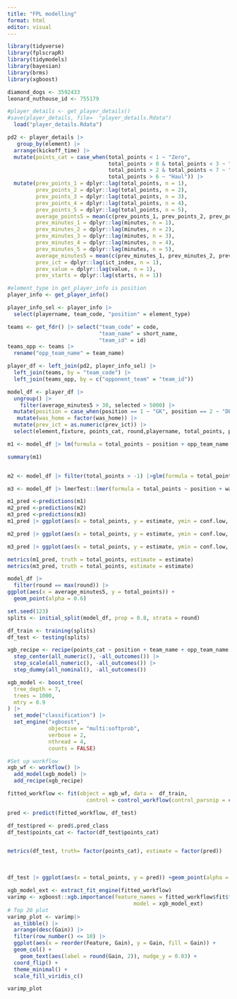 ```yaml
---
title: "FPL modelling"
format: html
editor: visual
---
```


```r
library(tidyverse)
library(fplscrapR)
library(tidymodels)
library(bayesian)
library(brms)
library(xgboost)
```

```r
diamond_dogs <- 3592433
leonard_nuthouse_id <- 755179

```

```r
#player_details <- get_player_details()
#save(player_details, file=  "player_details.Rdata")
  load("player_details.Rdata")
```

```r
pd2 <- player_details |>
   group_by(element) |>
  arrange(kickoff_time) |>
  mutate(points_cat = case_when(total_points < 1 ~ "Zero",
                                total_points > 0 & total_points < 3 ~ "Blank",
                                total_points > 2 & total_points < 7 ~ "Return",
                                total_points > 6 ~ "Haul")) |>
  mutate(prev_points_1 = dplyr::lag(total_points, n = 1),
         prev_points_2 = dplyr::lag(total_points, n = 2),
         prev_points_3 = dplyr::lag(total_points, n = 3),
         prev_points_4 = dplyr::lag(total_points, n = 4),
         prev_points_5 = dplyr::lag(total_points, n = 5),
         average_points5 = mean(c(prev_points_1, prev_points_2, prev_points_3, prev_points_4, prev_points_5), na.rm = TRUE),
         prev_minutes_1 = dplyr::lag(minutes, n = 1),
         prev_minutes_2 = dplyr::lag(minutes, n = 2),
         prev_minutes_3 = dplyr::lag(minutes, n = 3),
         prev_minutes_4 = dplyr::lag(minutes, n = 4),
         prev_minutes_5 = dplyr::lag(minutes, n = 5),
         average_minutes5 = mean(c(prev_minutes_1, prev_minutes_2, prev_minutes_3, prev_minutes_4, prev_minutes_5), na.rm = TRUE),
         prev_ict = dplyr::lag(ict_index, n = 1),
         prev_value = dplyr::lag(value, n = 1),
         prev_starts = dplyr::lag(starts, n = 1))
```

```r
#element_type in get_player_info is position
player_info <- get_player_info()

player_info_sel <- player_info |>
  select(playername, team_code, "position" = element_type)


```

```r
teams <- get_fdr() |> select("team_code" = code,
                             "team_name" = short_name,
                             "team_id" = id)
teams_opp <- teams |>
  rename("opp_team_name" = team_name)
```

```r
player_df <- left_join(pd2, player_info_sel) |> 
  left_join(teams, by = "team_code") |>
  left_join(teams_opp, by = c("opponent_team" = "team_id")) 

model_df <- player_df |>
  ungroup() |>
    filter(average_minutes5 > 30, selected > 5000) |>
  mutate(position = case_when(position == 1 ~ "GK", position == 2 ~ "DEF", position == 3 ~ "MID", position == 4 ~ "FWD")) |>
   mutate(was_home = factor(was_home)) |>
  mutate(prev_ict = as.numeric(prev_ict)) |>
  select(element,fixture, points_cat, round,playername, total_points, position, team_name, opp_team_name, was_home,  starts_with("prev"), starts_with("average")) 

```

```r
m1 <- model_df |> lm(formula = total_points ~ position + opp_team_name + was_home + prev_ict +prev_value + prev_starts+ prev_points_1 + prev_minutes_1 + prev_points_2 + prev_minutes_2 + average_points5 + average_minutes5)

summary(m1)


m2 <- model_df |> filter(total_points > -1) |>glm(formula = total_points ~ position + opp_team_name + was_home + prev_ict +prev_value + prev_starts+ prev_points_1 + prev_minutes_1 + prev_points_2 + prev_minutes_2 + average_points5 + average_minutes5, family = "poisson")

m3 <- model_df |> lmerTest::lmer(formula = total_points ~ position + was_home + prev_ict +prev_value + prev_starts+ prev_points_1 + prev_minutes_1 + prev_points_2 + prev_minutes_2 + average_points5 + average_minutes5 + (1 | team_name) + (1 | opp_team_name))
```

```r
m1_pred <-predictions(m1)
m2_pred <-predictions(m2)
m3_pred <-predictions(m3)
m1_pred |> ggplot(aes(x = total_points, y = estimate, ymin = conf.low, ymax = conf.high)) + geom_point(alpha = 0.4) + geom_abline(slope = 1, intercept = 0)

m2_pred |> ggplot(aes(x = total_points, y = estimate, ymin = conf.low, ymax = conf.high)) + geom_point()+ geom_smooth()

m3_pred |> ggplot(aes(x = total_points, y = estimate, ymin = conf.low, ymax = conf.high)) + geom_point(alpha = 0.4) + geom_abline(slope = 1, intercept = 0)
```

```r
metrics(m1_pred, truth = total_points, estimate = estimate)
metrics(m3_pred, truth = total_points, estimate = estimate)
```

```r

model_df |>
  filter(round == max(round)) |>
ggplot(aes(x = average_minutes5, y = total_points)) +
  geom_point(alpha = 0.6)
```

```r
set.seed(123)
splits <- initial_split(model_df, prop = 0.8, strata = round)

df_train <- training(splits)
df_test <- testing(splits)
```

```r
xgb_recipe <- recipe(points_cat ~ position + team_name + opp_team_name + was_home + prev_ict +prev_value + prev_starts+ prev_points_1 + prev_minutes_1 + prev_points_2 + prev_minutes_2 + prev_minutes_3 + prev_minutes_4 + prev_points_3 + prev_points_4 + prev_points_5 + average_points5 + average_minutes5, data = df_train) |> 
  step_center(all_numeric(), -all_outcomes()) |>
  step_scale(all_numeric(), -all_outcomes()) |> 
  step_dummy(all_nominal(), -all_outcomes())


```

```r
xgb_model <- boost_tree(
  tree_depth = 7,
  trees = 1000,
  mtry = 0.9
) |>
  set_mode("classification") |>
  set_engine("xgboost", 
             objective = "multi:softprob",
             verbose = 2, 
             nthread = 4,
             counts = FALSE)
```

```r
#Set up workflow
xgb_wf <- workflow() |>
  add_model(xgb_model) |> 
  add_recipe(xgb_recipe)

```

```r
fitted_workflow <- fit(object = xgb_wf, data =  df_train,
                         control = control_workflow(control_parsnip = control_parsnip(verbosity = 2L)))

```

```r
pred <- predict(fitted_workflow, df_test)

df_test$pred <- pred$.pred_class
df_test$points_cat <- factor(df_test$points_cat)


metrics(df_test, truth= factor(points_cat), estimate = factor(pred))
```

\

```r
df_test |> ggplot(aes(x = total_points, y = pred)) +geom_point(alpha = 0.3) + geom_abline(slope = 1)
```

```r
xgb_model_ext <- extract_fit_engine(fitted_workflow)
varimp <- xgboost::xgb.importance(feature_names = fitted_workflow$fit$fit$fit$feature_names, 
                                        model = xgb_model_ext)
# Top 20 plot
varimp_plot <- varimp|>
  as_tibble() |>
  arrange(desc(Gain)) |>
  filter(row_number() <= 10) |>
  ggplot(aes(x = reorder(Feature, Gain), y = Gain, fill = Gain)) +
  geom_col() +
    geom_text(aes(label = round(Gain, 2)), nudge_y = 0.03) +
  coord_flip() +
  theme_minimal() +
  scale_fill_viridis_c()

varimp_plot
```
